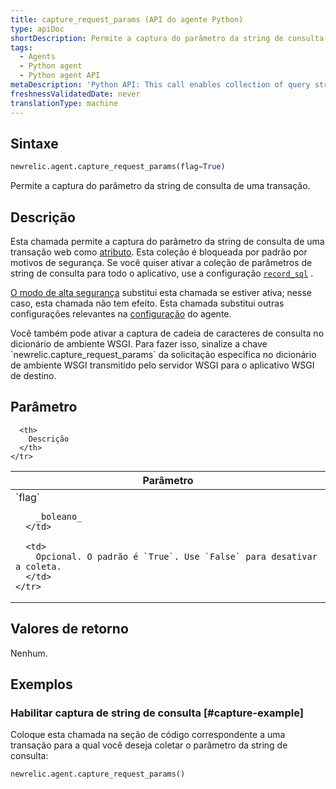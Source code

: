```yaml
---
title: capture_request_params (API do agente Python)
type: apiDoc
shortDescription: Permite a captura do parâmetro da string de consulta de uma transação.
tags:
  - Agents
  - Python agent
  - Python agent API
metaDescription: 'Python API: This call enables collection of query string parameters.'
freshnessValidatedDate: never
translationType: machine
---
```


## Sintaxe

```py
newrelic.agent.capture_request_params(flag=True)
```

Permite a captura do parâmetro da string de consulta de uma transação.

## Descrição

Esta chamada permite a captura do parâmetro da string de consulta de uma transação web como [atributo](/docs/accounts-partnerships/education/getting-started-new-relic/glossary#attribute). Esta coleção é bloqueada por padrão por motivos de segurança. Se você quiser ativar a coleção de parâmetros de string de consulta para todo o aplicativo, use a configuração [`record_sql`](/docs/agents/python-agent/installation-configuration/python-agent-configuration#txn-tracer-sql) .

[O modo de alta segurança](/docs/accounts-partnerships/accounts/security/high-security) substitui esta chamada se estiver ativa; nesse caso, esta chamada não tem efeito. Esta chamada substitui outras configurações relevantes na [configuração](/docs/agents/python-agent/installation-configuration/python-agent-configuration) do agente.

<Callout variant="tip">
  Você também pode ativar a captura de cadeia de caracteres de consulta no dicionário de ambiente WSGI. Para fazer isso, sinalize a chave `newrelic.capture_request_params` da solicitação específica no dicionário de ambiente WSGI transmitido pelo servidor WSGI para o aplicativo WSGI de destino.
</Callout>

## Parâmetro

<table>
  <thead>
    <tr>
      <th width="25%">
        Parâmetro
      </th>

      <th>
        Descrição
      </th>
    </tr>
  </thead>

  <tbody>
    <tr>
      <td>
        `flag`

        _boleano_
      </td>

      <td>
        Opcional. O padrão é `True`. Use `False` para desativar a coleta.
      </td>
    </tr>
  </tbody>
</table>

## Valores de retorno

Nenhum.

## Exemplos

### Habilitar captura de string de consulta [#capture-example]

Coloque esta chamada na seção de código correspondente a uma transação para a qual você deseja coletar o parâmetro da string de consulta:

```py
newrelic.agent.capture_request_params()
```